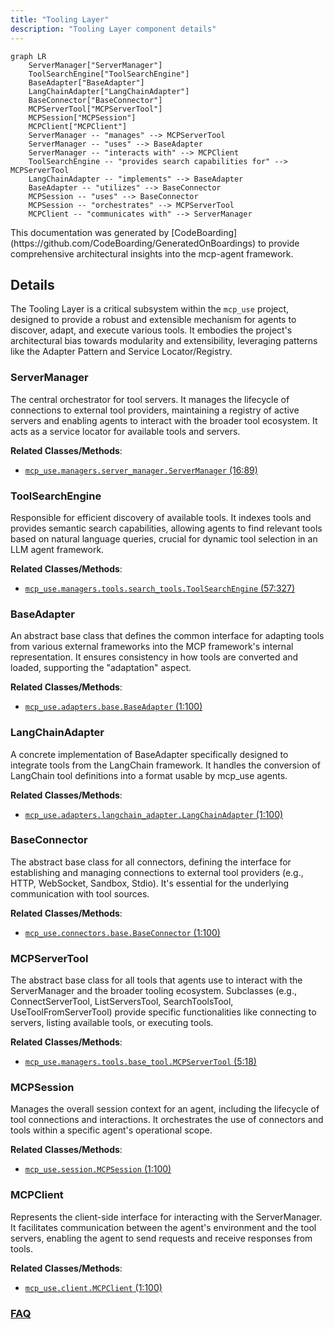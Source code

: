 ```yaml
---
title: "Tooling Layer"
description: "Tooling Layer component details"
---
```



```mermaid
graph LR
    ServerManager["ServerManager"]
    ToolSearchEngine["ToolSearchEngine"]
    BaseAdapter["BaseAdapter"]
    LangChainAdapter["LangChainAdapter"]
    BaseConnector["BaseConnector"]
    MCPServerTool["MCPServerTool"]
    MCPSession["MCPSession"]
    MCPClient["MCPClient"]
    ServerManager -- "manages" --> MCPServerTool
    ServerManager -- "uses" --> BaseAdapter
    ServerManager -- "interacts with" --> MCPClient
    ToolSearchEngine -- "provides search capabilities for" --> MCPServerTool
    LangChainAdapter -- "implements" --> BaseAdapter
    BaseAdapter -- "utilizes" --> BaseConnector
    MCPSession -- "uses" --> BaseConnector
    MCPSession -- "orchestrates" --> MCPServerTool
    MCPClient -- "communicates with" --> ServerManager
```

<Info>
This documentation was generated by [CodeBoarding](https://github.com/CodeBoarding/GeneratedOnBoardings) to provide comprehensive architectural insights into the mcp-agent framework.
</Info>

## Details

The Tooling Layer is a critical subsystem within the `mcp_use` project, designed to provide a robust and extensible mechanism for agents to discover, adapt, and execute various tools. It embodies the project's architectural bias towards modularity and extensibility, leveraging patterns like the Adapter Pattern and Service Locator/Registry.

### ServerManager
The central orchestrator for tool servers. It manages the lifecycle of connections to external tool providers, maintaining a registry of active servers and enabling agents to interact with the broader tool ecosystem. It acts as a service locator for available tools and servers.


**Related Classes/Methods**:

- <a href="https://github.com/CodeBoarding/mcp-use/blob/main/mcp_use/managers/server_manager.py#L16-L89" target="_blank" rel="noopener noreferrer">`mcp_use.managers.server_manager.ServerManager` (16:89)</a>


### ToolSearchEngine
Responsible for efficient discovery of available tools. It indexes tools and provides semantic search capabilities, allowing agents to find relevant tools based on natural language queries, crucial for dynamic tool selection in an LLM agent framework.


**Related Classes/Methods**:

- <a href="https://github.com/CodeBoarding/mcp-use/blob/main/mcp_use/managers/tools/search_tools.py#L57-L327" target="_blank" rel="noopener noreferrer">`mcp_use.managers.tools.search_tools.ToolSearchEngine` (57:327)</a>


### BaseAdapter
An abstract base class that defines the common interface for adapting tools from various external frameworks into the MCP framework's internal representation. It ensures consistency in how tools are converted and loaded, supporting the "adaptation" aspect.


**Related Classes/Methods**:

- <a href="https://github.com/CodeBoarding/mcp-use/blob/main/mcp_use/adapters/base.py#L1-L100" target="_blank" rel="noopener noreferrer">`mcp_use.adapters.base.BaseAdapter` (1:100)</a>


### LangChainAdapter
A concrete implementation of BaseAdapter specifically designed to integrate tools from the LangChain framework. It handles the conversion of LangChain tool definitions into a format usable by mcp_use agents.


**Related Classes/Methods**:

- <a href="https://github.com/CodeBoarding/mcp-use/blob/main/mcp_use/adapters/langchain_adapter.py#L1-L100" target="_blank" rel="noopener noreferrer">`mcp_use.adapters.langchain_adapter.LangChainAdapter` (1:100)</a>


### BaseConnector
The abstract base class for all connectors, defining the interface for establishing and managing connections to external tool providers (e.g., HTTP, WebSocket, Sandbox, Stdio). It's essential for the underlying communication with tool sources.


**Related Classes/Methods**:

- <a href="https://github.com/CodeBoarding/mcp-use/blob/main/mcp_use/connectors/base.py#L1-L100" target="_blank" rel="noopener noreferrer">`mcp_use.connectors.base.BaseConnector` (1:100)</a>


### MCPServerTool
The abstract base class for all tools that agents use to interact with the ServerManager and the broader tooling ecosystem. Subclasses (e.g., ConnectServerTool, ListServersTool, SearchToolsTool, UseToolFromServerTool) provide specific functionalities like connecting to servers, listing available tools, or executing tools.


**Related Classes/Methods**:

- <a href="https://github.com/CodeBoarding/mcp-use/blob/main/mcp_use/managers/tools/base_tool.py#L5-L18" target="_blank" rel="noopener noreferrer">`mcp_use.managers.tools.base_tool.MCPServerTool` (5:18)</a>


### MCPSession
Manages the overall session context for an agent, including the lifecycle of tool connections and interactions. It orchestrates the use of connectors and tools within a specific agent's operational scope.


**Related Classes/Methods**:

- <a href="https://github.com/CodeBoarding/mcp-use/blob/main/mcp_use/session.py#L1-L100" target="_blank" rel="noopener noreferrer">`mcp_use.session.MCPSession` (1:100)</a>


### MCPClient
Represents the client-side interface for interacting with the ServerManager. It facilitates communication between the agent's environment and the tool servers, enabling the agent to send requests and receive responses from tools.


**Related Classes/Methods**:

- <a href="https://github.com/CodeBoarding/mcp-use/blob/main/mcp_use/client.py#L1-L100" target="_blank" rel="noopener noreferrer">`mcp_use.client.MCPClient` (1:100)</a>




### [FAQ](https://github.com/CodeBoarding/GeneratedOnBoardings/tree/main?tab=readme-ov-file#faq)
